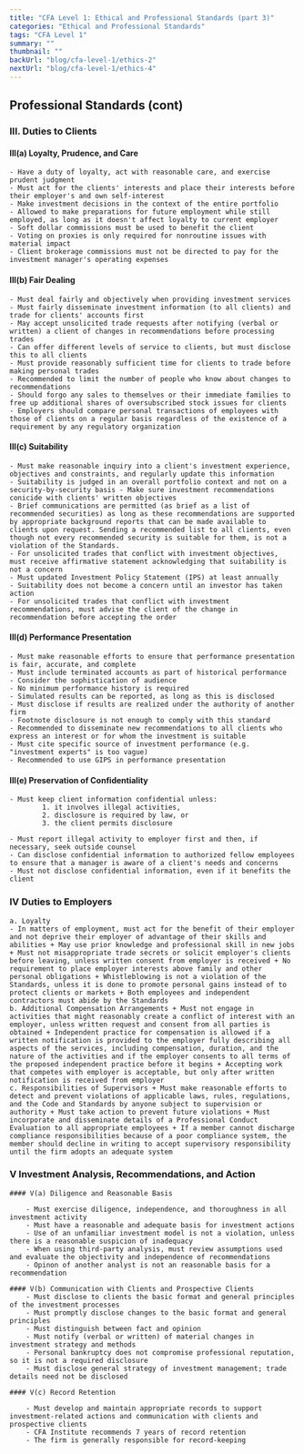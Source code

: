 ```yaml
---
title: "CFA Level 1: Ethical and Professional Standards (part 3)"
categories: "Ethical and Professional Standards"
tags: "CFA Level 1"
summary: ""
thumbnail: ""
backUrl: "blog/cfa-level-1/ethics-2"
nextUrl: "blog/cfa-level-1/ethics-4"
---
```


## Professional Standards (cont)

### III. Duties to Clients

#### III(a) Loyalty, Prudence, and Care

    - Have a duty of loyalty, act with reasonable care, and exercise prudent judgment
    - Must act for the clients' interests and place their interests before their employer's and own self-interest
    - Make investment decisions in the context of the entire portfolio
    - Allowed to make preparations for future employment while still employed, as long as it doesn't affect loyalty to current employer
    - Soft dollar commissions must be used to benefit the client
    - Voting on proxies is only required for nonroutine issues with material impact
    - Client brokerage commissions must not be directed to pay for the investment manager's operating expenses

#### III(b) Fair Dealing

    - Must deal fairly and objectively when providing investment services
    - Must fairly disseminate investment information (to all clients) and trade for clients' accounts first
    - May accept unsolicited trade requests after notifying (verbal or written) a client of changes in recommendations before processing trades
    - Can offer different levels of service to clients, but must disclose this to all clients
    - Must provide reasonably sufficient time for clients to trade before making personal trades
    - Recommended to limit the number of people who know about changes to recommendations
    - Should forgo any sales to themselves or their immediate families to free up additional shares of oversubscribed stock issues for clients
    - Employers should compare personal transactions of employees with those of clients on a regular basis regardless of the existence of a requirement by any regulatory organization

#### III(c) Suitability

    - Must make reasonable inquiry into a client's investment experience, objectives and constraints, and regularly update this information
    - Suitability is judged in an overall portfolio context and not on a security-by-security basis - Make sure investment recommendations conicide with clients' written objectives
    - Brief communications are permitted (as brief as a list of recommended securities) as long as these recommendations are supported by appropriate background reports that can be made available to clients upon request. Sending a recommended list to all clients, even though not every recommended security is suitable for them, is not a violation of the Standards.
    - For unsolicited trades that conflict with investment objectives, must receive affirmative statement acknowledging that suitability is not a concern
    - Must updated Investment Policy Statement (IPS) at least annually
    - Suitability does not become a concern until an investor has taken action
    - For unsolicited trades that conflict with investment recommendations, must advise the client of the change in recommendation before accepting the order

#### III(d) Performance Presentation

    - Must make reasonable efforts to ensure that performance presentation is fair, accurate, and complete
    - Must include terminated accounts as part of historical performance
    - Consider the sophistication of audience
    - No minimum performance history is required
    - Simulated results can be reported, as long as this is disclosed
    - Must disclose if results are realized under the authority of another firm
    - Footnote disclosure is not enough to comply with this standard
    - Recommended to disseminate new recommendations to all clients who express an interest or for whom the investment is suitable
    - Must cite specific source of investment performance (e.g. "investment experts" is too vague)
    - Recommended to use GIPS in performance presentation

#### III(e) Preservation of Confidentiality

    - Must keep client information confidential unless:
            1. it involves illegal activities,
            2. disclosure is required by law, or
            3. the client permits disclosure

    - Must report illegal activity to employer first and then, if necessary, seek outside counsel
    - Can disclose confidential information to authorized fellow employees to ensure that a manager is aware of a client's needs and concerns
    - Must not disclose confidential information, even if it benefits the client

### IV Duties to Employers

    a. Loyalty
    - In matters of employment, must act for the benefit of their employer and not deprive their employer of advantage of their skills and abilities + May use prior knowledge and professional skill in new jobs + Must not misappropriate trade secrets or solicit employer's clients before leaving, unless written consent from employer is received + No requirement to place employer interests above family and other personal obligations + Whistleblowing is not a violation of the Standards, unless it is done to promote personal gains instead of to protect clients or markets + Both employees and independent contractors must abide by the Standards
    b. Additional Compensation Arrangements + Must not engage in activities that might reasonably create a conflict of interest with an employer, unless written request and consent from all parties is obtained + Independent practice for compensation is allowed if a written notification is provided to the employer fully describing all aspects of the services, including compensation, duration, and the nature of the activities and if the employer consents to all terms of the proposed independent practice before it begins + Accepting work that competes with employer is acceptable, but only after written notification is received from employer
    c. Responsibilities of Supervisors + Must make reasonable efforts to detect and prevent violations of applicable laws, rules, regulations, and the Code and Standards by anyone subject to supervision or authority + Must take action to prevent future violations + Must incorporate and disseminate details of a Professional Conduct Evaluation to all appropriate employees + If a member cannot discharge compliance responsibilities because of a poor compliance system, the member should decline in writing to accept supervisory responsibility until the firm adopts an adequate system

### V Investment Analysis, Recommendations, and Action

    #### V(a) Diligence and Reasonable Basis

        - Must exercise diligence, independence, and thoroughness in all investment activity
        - Must have a reasonable and adequate basis for investment actions
        - Use of an unfamiliar investment model is not a violation, unless there is a reasonable suspicion of inadequacy
        - When using third-party analysis, must review assumptions used and evaluate the objectivity and independence of recommendations
        - Opinon of another analyst is not an reasonable basis for a recommendation

    #### V(b) Communication with Clients and Prospective Clients
        - Must disclose to clients the basic format and general principles of the investment processes
        - Must promptly disclose changes to the basic format and general principles
        - Must distinguish between fact and opinion
        - Must notify (verbal or written) of material changes in investment strategy and methods
        - Personal bankruptcy does not compromise professional reputation, so it is not a required disclosure
        - Must disclose general strategy of investment management; trade details need not be disclosed

    #### V(c) Record Retention

        - Must develop and maintain appropriate records to support investment-related actions and communication with clients and prospective clients
        - CFA Institute recommends 7 years of record retention
        - The firm is generally responsible for record-keeping
